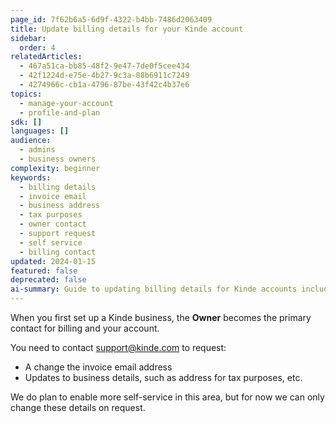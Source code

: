 ```yaml
---
page_id: 7f62b6a5-6d9f-4322-b4bb-7486d2063409
title: Update billing details for your Kinde account
sidebar:
  order: 4
relatedArticles:
  - 467a51ca-bb85-48f2-9e47-7de0f5cee434
  - 42f1224d-e75e-4b27-9c3a-88b6911c7249
  - 4274966c-cb1a-4796-87be-43f42c4b37e6
topics:
  - manage-your-account
  - profile-and-plan
sdk: []
languages: []
audience:
  - admins
  - business owners
complexity: beginner
keywords:
  - billing details
  - invoice email
  - business address
  - tax purposes
  - owner contact
  - support request
  - self service
  - billing contact
updated: 2024-01-15
featured: false
deprecated: false
ai-summary: Guide to updating billing details for Kinde accounts including invoice email changes and business address updates via support requests.
---
```


When you first set up a Kinde business, the **Owner** becomes the primary contact for billing and your account. 

You need to contact support@kinde.com to request:
- A change the invoice email address
- Updates to business details, such as address for tax purposes, etc.

We do plan to enable more self-service in this area, but for now we can only change these details on request.
